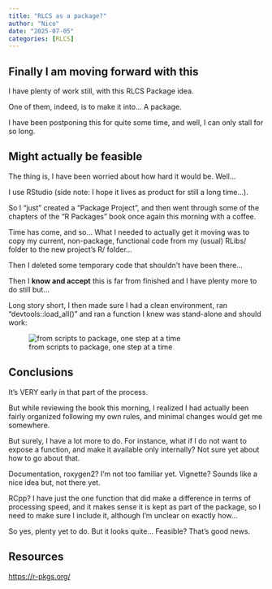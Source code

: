 ```yaml
---
title: "RLCS as a package?"
author: "Nico"
date: "2025-07-05"
categories: [RLCS]
---
```


## Finally I am moving forward with this

I have plenty of work still, with this RLCS Package idea.

One of them, indeed, is to make it into... A package.

I have been postponing this for quite some time, and well, I can only stall for so long.

## Might actually be feasible

The thing is, I have been worried about how hard it would be. Well...

I use RStudio (side note: I hope it lives as product for still a long time...).

So I "just" created a "Package Project", and then went through some of the chapters of the "R Packages" book once again this morning with a coffee.

Time has come, and so... What I needed to actually get it moving was to copy my current, non-package, functional code from my (usual) RLibs/ folder to the new project's R/ folder...

Then I deleted some temporary code that shouldn't have been there...

Then I **know and accept** this is far from finished and I have plenty more to do still but...

Long story short, I then made sure I had a clean environment, ran "devtools::load_all()" and ran a function I knew was stand-alone and should work:

![from scripts to package, one step at a time](finally_moving_forward_with_package_creation.png)

## Conclusions

It's VERY early in that part of the process.

But while reviewing the book this morning, I realized I had actually been fairly organized following my own rules, and minimal changes would get me somewhere.

But surely, I have a lot more to do. For instance, what if I do not want to expose a function, and make it available only internally? Not sure yet about how to go about that.

Documentation, roxygen2? I'm not too familiar yet. Vignette? Sounds like a nice idea but, not there yet.

RCpp? I have just the one function that did make a difference in terms of processing speed, and it makes sense it is kept as part of the package, so I need to make sure I include it, although I'm unclear on exactly how...

So yes, plenty yet to do. But it looks quite... Feasible? That's good news.

## Resources

<https://r-pkgs.org/>
